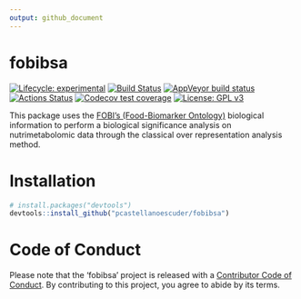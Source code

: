 ```yaml
---
output: github_document
---
```


# fobibsa

<!-- badges: start -->

[![Lifecycle: experimental](https://img.shields.io/badge/lifecycle-experimental-orange.svg)](https://www.tidyverse.org/lifecycle/#experimental)
[![Build Status](https://travis-ci.com/pcastellanoescuder/fobibsa.svg?branch=master)](https://travis-ci.com/pcastellanoescuder/fobibsa)
[![AppVeyor build status](https://ci.appveyor.com/api/projects/status/github/pcastellanoescuder/fobibsa?branch=master&svg=true)](https://ci.appveyor.com/project/pcastellanoescuder/fobibsa)
[![Actions Status](https://github.com/pcastellanoescuder/fobibsa/workflows/R-CMD-check/badge.svg)](https://github.com/pcastellanoescuder/fobibsa/actions)
[![Codecov test coverage](https://codecov.io/gh/pcastellanoescuder/fobibsa/branch/master/graph/badge.svg)](https://codecov.io/gh/pcastellanoescuder/fobibsa?branch=master)
[![License: GPL v3](https://img.shields.io/badge/License-GPLv3-blue.svg)](https://www.gnu.org/licenses/gpl-3.0)

<!-- badges: end -->

This package uses the [FOBI's (Food-Biomarker Ontology)](https://github.com/pcastellanoescuder/FoodBiomarkerOntology) biological information to perform a biological significance analysis on nutrimetabolomic data through the classical over representation analysis method. 

# Installation

```r
# install.packages("devtools")
devtools::install_github("pcastellanoescuder/fobibsa")
```

# Code of Conduct

Please note that the 'fobibsa' project is released with a [Contributor Code of Conduct](CODE_OF_CONDUCT.md). By contributing to this project, you agree to abide by its terms.
  
